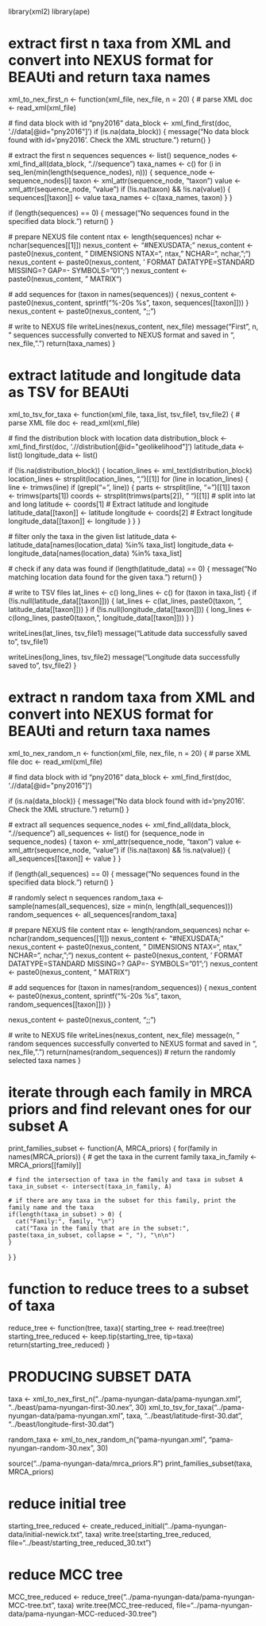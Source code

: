 library(xml2)
library(ape)

# extract first n taxa from XML and convert into NEXUS format for BEAUti and return taxa names
xml_to_nex_first_n <- function(xml_file, nex_file, n = 20) {
  # parse XML
  doc <- read_xml(xml_file)     
  
  # find data block with id "pny2016"
  data_block <- xml_find_first(doc, './/data[@id="pny2016"]')
  if (is.na(data_block)) {
    message("No data block found with id='pny2016'. Check the XML structure.")
    return()
  }
  
  # extract the first n sequences
  sequences <- list()
  sequence_nodes <- xml_find_all(data_block, ".//sequence")
  taxa_names <- c()
  for (i in seq_len(min(length(sequence_nodes), n))) {
    sequence_node <- sequence_nodes[i]
    taxon <- xml_attr(sequence_node, "taxon")
    value <- xml_attr(sequence_node, "value")
    if (!is.na(taxon) && !is.na(value)) {
      sequences[[taxon]] <- value
      taxa_names <- c(taxa_names, taxon)
    }
  }
  
  if (length(sequences) == 0) {
    message("No sequences found in the specified data block.")
    return()
  }
  
  # prepare NEXUS file content
  ntax <- length(sequences)
  nchar <- nchar(sequences[[1]])
  nexus_content <- "#NEXUS\n\nBEGIN DATA;\n"
  nexus_content <- paste0(nexus_content, "  DIMENSIONS NTAX=", ntax, " NCHAR=", nchar, ";\n")
  nexus_content <- paste0(nexus_content, '  FORMAT DATATYPE=STANDARD MISSING=? GAP=-  SYMBOLS="01";\n')
  nexus_content <- paste0(nexus_content, "  MATRIX\n")
  
  # add sequences
  for (taxon in names(sequences)) {
    nexus_content <- paste0(nexus_content, sprintf("%-20s %s\n", taxon, sequences[[taxon]]))
  }
  nexus_content <- paste0(nexus_content, ";\nEND;")
  
  # write to NEXUS file
  writeLines(nexus_content, nex_file)
  message("First ", n, " sequences successfully converted to NEXUS format and saved in ", nex_file, ".")
  return(taxa_names)
}

# extract latitude and longitude data as TSV for BEAUti 
xml_to_tsv_for_taxa <- function(xml_file, taxa_list, tsv_file1, tsv_file2) {
  # parse XML file
  doc <- read_xml(xml_file)

  # find the distribution block with location data
  distribution_block <- xml_find_first(doc, './/distribution[@id="geolikelihood"]')
  latitude_data <- list()
  longitude_data <- list()
  
  if (!is.na(distribution_block)) {
    location_lines <- xml_text(distribution_block)
    location_lines <- strsplit(location_lines, ",")[[1]]
    for (line in location_lines) {
      line <- trimws(line)
      if (grepl("=", line)) {
        parts <- strsplit(line, "=")[[1]]
        taxon <- trimws(parts[1])
        coords <- strsplit(trimws(parts[2]), " ")[[1]]  # split into lat and long
        latitude <- coords[1]  # Extract latitude and longitude
        latitude_data[[taxon]] <- latitude
        longitude <- coords[2]  # Extract longitude
        longitude_data[[taxon]] <- longitude
      }
    }
  }

  # filter only the taxa in the given list
  latitude_data <- latitude_data[names(location_data) %in% taxa_list]
  longitude_data <- longitude_data[names(location_data) %in% taxa_list]
  
  # check if any data was found
  if (length(latitude_data) == 0) {
    message("No matching location data found for the given taxa.")
    return()
  }
  
  # write to TSV files
  lat_lines <- c()
  long_lines <- c()
  for (taxon in taxa_list) {
    if (!is.null(latitude_data[[taxon]])) {
      lat_lines <- c(lat_lines, paste0(taxon, "\t", latitude_data[[taxon]]))
    }
    if (!is.null(longitude_data[[taxon]])) {
      long_lines <- c(long_lines, paste0(taxon, "\t", longitude_data[[taxon]]))
    }
  }
  
  writeLines(lat_lines, tsv_file1)
  message("Latitude data successfully saved to ", tsv_file1)

  writeLines(long_lines, tsv_file2)
  message("Longitude data successfully saved to ", tsv_file2)
}

# extract n random taxa from XML and convert into NEXUS format for BEAUti and return taxa names
xml_to_nex_random_n <- function(xml_file, nex_file, n = 20) {
  # parse XML file
  doc <- read_xml(xml_file)
  
  # find data block with id "pny2016"
  data_block <- xml_find_first(doc, './/data[@id="pny2016"]')
  
  if (is.na(data_block)) {
    message("No data block found with id='pny2016'. Check the XML structure.")
    return()
  }
  
  # extract all sequences
  sequence_nodes <- xml_find_all(data_block, ".//sequence")
  all_sequences <- list()
  for (sequence_node in sequence_nodes) {
    taxon <- xml_attr(sequence_node, "taxon")
    value <- xml_attr(sequence_node, "value")
    if (!is.na(taxon) && !is.na(value)) {
      all_sequences[[taxon]] <- value
    }
  }
  
  if (length(all_sequences) == 0) {
    message("No sequences found in the specified data block.")
    return()
  }
  
  # randomly select n sequences
  random_taxa <- sample(names(all_sequences), size = min(n, length(all_sequences)))
  random_sequences <- all_sequences[random_taxa]
  
  # prepare NEXUS file content
  ntax <- length(random_sequences)
  nchar <- nchar(random_sequences[[1]])
  nexus_content <- "#NEXUS\n\nBEGIN DATA;\n"
  nexus_content <- paste0(nexus_content, "  DIMENSIONS NTAX=", ntax, " NCHAR=", nchar, ";\n")
  nexus_content <- paste0(nexus_content, '  FORMAT DATATYPE=STANDARD MISSING=? GAP=-  SYMBOLS="01";\n')
  nexus_content <- paste0(nexus_content, "  MATRIX\n")
  
  # add sequences
  for (taxon in names(random_sequences)) {
    nexus_content <- paste0(nexus_content, sprintf("%-20s %s\n", taxon, random_sequences[[taxon]]))
  }
  
  nexus_content <- paste0(nexus_content, ";\nEND;")
  
  # write to NEXUS file
  writeLines(nexus_content, nex_file)
  message(n, " random sequences successfully converted to NEXUS format and saved in ", nex_file, ".")
  return(names(random_sequences))  # return the randomly selected taxa names
}

# iterate through each family in MRCA priors and find relevant ones for our subset A
print_families_subset <- function(A, MRCA_priors) {
  for(family in names(MRCA_priors)) {
    # get the taxa in the current family
    taxa_in_family <- MRCA_priors[[family]]
    
    # find the intersection of taxa in the family and taxa in subset A
    taxa_in_subset <- intersect(taxa_in_family, A)
    
    # if there are any taxa in the subset for this family, print the family name and the taxa
    if(length(taxa_in_subset) > 0) {
      cat("Family:", family, "\n")
      cat("Taxa in the family that are in the subset:", paste(taxa_in_subset, collapse = ", "), "\n\n")
    }
  }
}

# function to reduce trees to a subset of taxa
reduce_tree <- function(tree, taxa){
  starting_tree <- read.tree(tree)
  starting_tree_reduced <- keep.tip(starting_tree, tip=taxa)
  return(starting_tree_reduced)
}


# PRODUCING SUBSET DATA
taxa <- xml_to_nex_first_n("../pama-nyungan-data/pama-nyungan.xml", "../beast/pama-nyungan-first-30.nex", 30)
xml_to_tsv_for_taxa("../pama-nyungan-data/pama-nyungan.xml", taxa, "../beast/latitude-first-30.dat", "../beast/longitude-first-30.dat")

random_taxa <- xml_to_nex_random_n("pama-nyungan.xml", "pama-nyungan-random-30.nex", 30)

source("../pama-nyungan-data/mrca_priors.R")
print_families_subset(taxa, MRCA_priors)

# reduce initial tree
starting_tree_reduced <- create_reduced_initial("../pama-nyungan-data/initial-newick.txt", taxa)
write.tree(starting_tree_reduced, file="../beast/starting_tree_reduced_30.txt")

# reduce MCC tree
MCC_tree_reduced <- reduce_tree("../pama-nyungan-data/pama-nyungan-MCC-tree.txt", taxa)
write.tree(MCC_tree-reduced, file="../pama-nyungan-data/pama-nyungan-MCC-reduced-30.tree")

